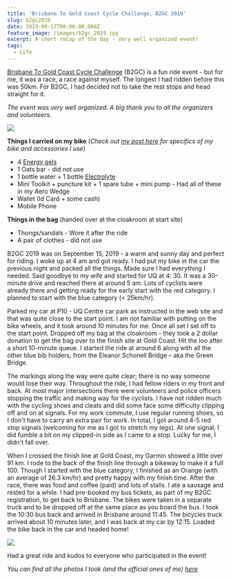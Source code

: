 ```yaml
---
title: 'Brisbane To Gold Coast Cycle Challenge, B2GC 2019'
slug: b2gc2019
date: 2019-09-17T00:00:00.000Z
feature_image: /images/b2gc_2019.jpg
excerpt: A short recap of the day - Very well organized event!
tags:
  - Life
---
```

[Brisbane To Gold Coast Cycle Challenge](https://b2gc.com.au) (B2GC) is a fun ride event - but for me, it was a race, a race against myself. The longest I had ridden before this was 50km. For B2GC, I had decided not to take the rest stops and head straight for it.

_The event was very well organized. A big thank you to all the organizers and volunteers._

![](/images/b2gc_2019.jpg)

**Things I carried on my bike** (_Check out [my post here](/blog/commuter-cycling-bag/) for specifics of my bike and accessories I use_)

-   4 [Energy gels](https://www.scienceinsport.com/au/shop-by-need/energy/go-isotonic-energy-gels/sis-go-isotonic-energy-gel-60ml-6-pack-orange)
-   1 Oats bar - did not use
-   1 bottle water + 1 bottle [Electrolyte](https://voostvitamins.com/au/range/isotonics/orange)
-   Mini Toolkit + puncture kit + 1 spare tube + mini pump - Had all of these in my Aero Wedge
-   Wallet (Id Card + some cash)
-   Mobile Phone

**Things in the bag** (handed over at the cloakroom at start site)

-   Thongs/sandals - Wore it after the ride
-   A pair of clothes - did not use

B2GC 2019 was on September 15, 2019 - a warm and sunny day and perfect for riding. I woke up at 4 am and got ready. I had put my bike in the car the previous night and packed all the things. Made sure I had everything I needed. Said goodbye to my wife and started for UQ at 4: 30. It was a 30-minute drive and reached there at around 5 am. Lots of cyclists were already there and getting ready for the early start with the red category. I planned to start with the blue category (< 25km/hr).

Parked my car at P10 - UQ Centre car park as instructed in the web site and that was quite close to the start point. I am not familiar with putting on the bike wheels, and it took around 10 minutes for me. Once all set I set off to the start point. Dropped off my bag at the cloakroom - they took a 2 dollar donation to get the bag over to the finish site at Gold Coast. Hit the loo after a short 10-minute queue. I started the ride at around 6 along with all the other blue bib holders, from the Eleanor Schonell Bridge – aka the Green Bridge.

The markings along the way were quite clear; there is no way someone would lose their way. Throughout the ride, I had fellow riders in my front and back. At most major intersections there were volunteers and police officers stopping the traffic and making way for the cyclists. I have not ridden much with the cycling shoes and cleats and did some face some difficulty clipping off and on at signals. For my work commute, I use regular running shoes, so I don't have to carry an extra pair for work. In total, I got around 4-5 red stop signals (welcoming for me as I got to stretch my legs). At one signal, I did fumble a bit on my clipped-in side as I came to a stop. Lucky for me, I didn't fall over.

When I crossed the finish line at Gold Coast, my Garmin showed a little over 91 km. I rode to the back of the finish line through a bikeway to make it a full 100. Though I started with the blue category, I finished as an Orange (with an average of 26.3 km/hr) and pretty happy with my finish time. After the race, there was food and coffee (paid) and lots of stalls. I ate a sausage and rested for a while. I had pre-booked my bus tickets, as part of my B2GC registration, to get back to Brisbane. The bikes were taken in a separate truck and to be dropped off at the same place as you board the bus. I took the 10:30 bus back and arrived in Brisbane around 11:45. The bicycles truck arrived about 10 minutes later, and I was back at my car by 12:15. Loaded the bike back in the car and headed home!

![](/images/b2gc_2019_collage.jpg)

Had a great ride and kudos to everyone who participated in the event!

_You can find all the photos I took (and the official ones of me) [here](https://photos.app.goo.gl/WVAGhbwdDbstzeUY7)_
